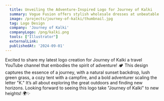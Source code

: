 ```yaml
---
  title: Unveiling the Adventure-Inspired Logo for Journey of Kalki
  summary: Vogue Fusion offers stylish wholesale dresses at unbeatable prices. We cater to boutique owners, event planners, and fashion enthusiasts seeking quality and value. Discover a curated selection that blends elegance with affordability.
  image: /projects/journey-of-kalki/thumbnail.jpg
  tag: Logo Design
  company: 'Journey of Kalki'
  companyLogo: /png/kalki.png
  tools: ["Illustrator"]
  externalLink:
  publishedAt: '2024-09-01'
---
```


Excited to share my latest logo creation for Journey of Kalki a travel YouTube channel that embodies the spirit of adventure! 🏕 This design captures the essence of a journey, with a natural sunset backdrop, lush green grass, a cozy tent with a campfire, and a bold adventurer scaling the letter "K." It’s all about exploring the great outdoors and finding new horizons. Looking forward to seeing this logo take "Journey of Kalki" to new heights! 🌍✨
